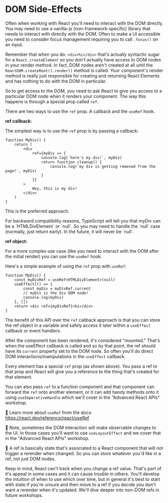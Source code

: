 # DOM Side-Effects

Often when working with React you'll need to interact with the DOM directly. You
may need to use a vanilla-js (non-framework-specific) library that needs to
interact with directly with the DOM. Often to make a UI accessible you need to
consider focus management requiring you to call `.focus()` on an input.

Remember that when you do: `<div>hi</div>` that's actually syntactic sugar for a
`React.createElement` so you don't actually have access to DOM nodes in your
render method. In fact, DOM nodes aren't created at all until the
`ReactDOM.createRoot().render()` method is called. Your component's render
method is really just responsible for creating and returning React Elements and
has nothing to do with the DOM in particular.

So to get access to the DOM, you need to ask React to give you access to a
particular DOM node when it renders your component. The way this happens is
through a special prop called `ref`.

There are two ways to use the `ref` prop. A callback and the `useRef` hook.

**ref callback:**

The simplest way is to use the `ref` prop is by passing a callback:

```tsx
function MyDiv() {
	return (
		<div
			ref={myDiv => {
				console.log(`here's my div!`, myDiv)
				return function cleanup() {
					console.log(`my div is getting removed from the page!`, myDiv)
				}
			}}
		>
			Hey, this is my div!
		</div>
	)
}
```

This is the preferred approach.

<callout-warning>
	For backward compatibility reasons, TypeScript will tell you that myDiv can be
	a `HTMLDivElement` or `null`. So you may need to handle the `null` case
	(normally, just return early). In the future, it will never be `null`.
</callout-warning>

**ref object:**

For a more complex use case (like you need to interact with the DOM after the
initial render) you can use the `useRef` hook.

Here's a simple example of using the `ref` prop with `useRef`:

```tsx
function MyDiv() {
	const myDivRef = useRef<HTMLDivElement>(null)
	useEffect(() => {
		const myDiv = myDivRef.current
		// myDiv is the div DOM node!
		console.log(myDiv)
	}, [])
	return <div ref={myDivRef}>hi</div>
}
```

The benefit of this API over the `ref` callback approach is that you can
store the ref object in a variable and safely access it later within a
`useEffect` callback or event handlers.

After the component has been rendered, it's considered "mounted." That's when
the useEffect callback is called and so by that point, the ref should have
its `current` property set to the DOM node. So often you'll do direct DOM
interactions/manipulations in the `useEffect` callback.

Every element has a special `ref` prop (as shown above). You pass a ref to that
prop and React will give you a reference to the thing that's created for that
element.

You can also pass `ref` to a function component and that component can forward
the `ref` onto another element, or it can add handy methods onto it using
`useImperativeHandle` which we'll cover in the "Advanced React APIs" workshop.

📜 Learn more about `useRef` from the docs:
https://react.dev/reference/react/useRef

🦉 Note, sometimes the DOM interaction will make observable changes to the UI.
In those cases you'll want to use `useLayoutEffect` and we cover that in the
"Advanced React APIs" workshop.

🦉 A ref is basically state that's associated to a React component that will not
trigger a rerender when changed. So you can store whatever you'd like in a ref,
not just DOM nodes.

Keep in mind, React can't track when you change a ref value. That's part of it's
appeal in some cases and it can cause trouble in others. You'll develop the
intuition of when to use which over time, but in general it's best to start with
state if you're unsure and then move to a ref if you decide you don't want a
rerender when it's updated. We'll dive deeper into non-DOM refs in future
workshops.
